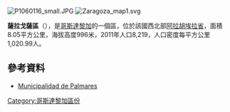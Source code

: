[[Image:P1060116_small.JPG|right]]
[[Image:Zaragoza_map1.svg|thumb]]

'''薩拉戈薩區'''（{{lang-es|Zaragoza}}），是[[哥斯達黎加|哥斯達黎加]]的一個區，位於該國西北部[[阿拉胡埃拉省|阿拉胡埃拉省]]，面積8.05平方公里，海拔高度996米，2011年人口8,219，人口密度每平方公里1,020.99人。

==參考資料==
*[https://web.archive.org/web/20120712085318/http://www.palmares.go.cr/ Municipalidad de Palmares]

{{CostaRica-geo-stub}}
[[Category:哥斯達黎加區份|Category:哥斯達黎加區份]]